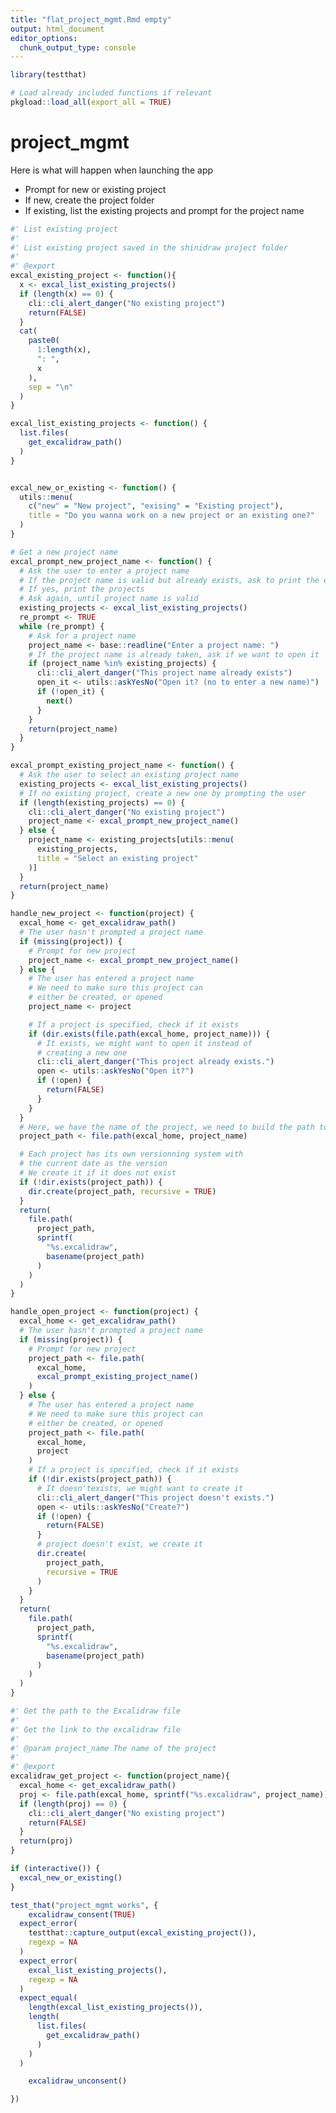 ```yaml
---
title: "flat_project_mgmt.Rmd empty"
output: html_document
editor_options:
  chunk_output_type: console
---
```


```r
library(testthat)
```

```r
# Load already included functions if relevant
pkgload::load_all(export_all = TRUE)
```

# project_mgmt

Here is what will happen when launching the app

+ Prompt for new or existing project
+ If new, create the project folder
+ If existing, list the existing projects and prompt for the project name


```r

#' List existing project
#'
#' List existing project saved in the shinidraw project folder
#'
#' @export
excal_existing_project <- function(){
  x <- excal_list_existing_projects()
  if (length(x) == 0) {
    cli::cli_alert_danger("No existing project")
    return(FALSE)
  }
  cat(
    paste0(
      1:length(x),
      ": ",
      x
    ),
    sep = "\n"
  )
}

excal_list_existing_projects <- function() {
  list.files(
    get_excalidraw_path()
  )
}


excal_new_or_existing <- function() {
  utils::menu(
    c("new" = "New project", "exising" = "Existing project"),
    title = "Do you wanna work on a new project or an existing one?"
  )
}

# Get a new project name
excal_prompt_new_project_name <- function() {
  # Ask the user to enter a project name
  # If the project name is valid but already exists, ask to print the existing ones
  # If yes, print the projects
  # Ask again, until project name is valid
  existing_projects <- excal_list_existing_projects()
  re_prompt <- TRUE
  while (re_prompt) {
    # Ask for a project name
    project_name <- base::readline("Enter a project name: ")
    # If the project name is already taken, ask if we want to open it
    if (project_name %in% existing_projects) {
      cli::cli_alert_danger("This project name already exists")
      open_it <- utils::askYesNo("Open it? (no to enter a new name)")
      if (!open_it) {
        next()
      }
    }
    return(project_name)
  }
}

excal_prompt_existing_project_name <- function() {
  # Ask the user to select an existing project name
  existing_projects <- excal_list_existing_projects()
  # If no existing project, create a new one by prompting the user
  if (length(existing_projects) == 0) {
    cli::cli_alert_danger("No existing project")
    project_name <- excal_prompt_new_project_name()
  } else {
    project_name <- existing_projects[utils::menu(
      existing_projects,
      title = "Select an existing project"
    )]
  }
  return(project_name)
}

handle_new_project <- function(project) {
  excal_home <- get_excalidraw_path()
  # The user hasn't prompted a project name
  if (missing(project)) {
    # Prompt for new project
    project_name <- excal_prompt_new_project_name()
  } else {
    # The user has entered a project name
    # We need to make sure this project can
    # either be created, or opened
    project_name <- project

    # If a project is specified, check if it exists
    if (dir.exists(file.path(excal_home, project_name))) {
      # It exists, we might want to open it instead of
      # creating a new one
      cli::cli_alert_danger("This project already exists.")
      open <- utils::askYesNo("Open it?")
      if (!open) {
        return(FALSE)
      }
    }
  }
  # Here, we have the name of the project, we need to build the path to it
  project_path <- file.path(excal_home, project_name)

  # Each project has its own versionning system with
  # the current date as the version
  # We create it if it does not exist
  if (!dir.exists(project_path)) {
    dir.create(project_path, recursive = TRUE)
  }
  return(
    file.path(
      project_path,
      sprintf(
        "%s.excalidraw",
        basename(project_path)
      )
    )
  )
}

handle_open_project <- function(project) {
  excal_home <- get_excalidraw_path()
  # The user hasn't prompted a project name
  if (missing(project)) {
    # Prompt for new project
    project_path <- file.path(
      excal_home,
      excal_prompt_existing_project_name()
    )
  } else {
    # The user has entered a project name
    # We need to make sure this project can
    # either be created, or opened
    project_path <- file.path(
      excal_home,
      project
    )
    # If a project is specified, check if it exists
    if (!dir.exists(project_path)) {
      # It doesn'texists, we might want to create it
      cli::cli_alert_danger("This project doesn't exists.")
      open <- utils::askYesNo("Create?")
      if (!open) {
        return(FALSE)
      }
      # project doesn't exist, we create it
      dir.create(
        project_path,
        recursive = TRUE
      )
    }
  }
  return(
    file.path(
      project_path,
      sprintf(
        "%s.excalidraw",
        basename(project_path)
      )
    )
  )
}

#' Get the path to the Excalidraw file
#'
#' Get the link to the excalidraw file
#'
#' @param project_name The name of the project
#'
#' @export
excalidraw_get_project <- function(project_name){
  excal_home <- get_excalidraw_path()
  proj <- file.path(excal_home, sprintf("%s.excalidraw", project_name))
  if (length(proj) == 0) {
    cli::cli_alert_danger("No existing project")
    return(FALSE)
  }
  return(proj)
}

```

```r
if (interactive()) {
  excal_new_or_existing()
}
```

```r
test_that("project_mgmt works", {
    excalidraw_consent(TRUE)
  expect_error(
    testthat::capture_output(excal_existing_project()),
    regexp = NA
  )
  expect_error(
    excal_list_existing_projects(),
    regexp = NA
  )
  expect_equal(
    length(excal_list_existing_projects()),
    length(
      list.files(
        get_excalidraw_path()
      )
    )
  )

    excalidraw_unconsent()

})
```

